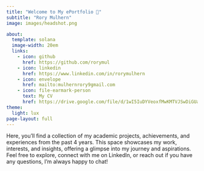 ```yaml
---
title: "Welcome to My ePortfolio 👋"
subtitle: "Rory Mulhern"
image: images/headshot.png

about:
  template: solana
  image-width: 20em
  links:
    - icon: github
      href: https://github.com/rorymul
    - icon: linkedin
      href: https://www.linkedin.com/in/rorymulhern
    - icon: envelope
      href: mailto:mulhernrory9gmail.com
    - icon: file-earmark-person
      text: My CV
      href: https://drive.google.com/file/d/1wI5IuDYVeoxfMwKMTVJSwDiGUa4j20Cv/view?usp=share_link
theme:
  light: lux
page-layout: full
---
```


Here, you’ll find a collection of my academic projects, achievements, and experiences from the past 4 years. This space showcases my work, interests, and insights, offering a glimpse into my journey and aspirations. Feel free to explore, connect with me on LinkedIn, or reach out if you have any questions, I’m always happy to chat!
